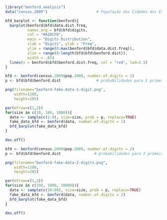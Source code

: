 ```r
library("benford.analysis")
data("census.2009")                      # População das Cidades dos Estados Unidos - 2009

bfd_barplot <- function(benford){
  barplot(benford$bfd$data.dist.freq,
          names.arg = bfd$bfd$digits,
          col = "#A1DCF0",
          main = "Digits Distribution",
          xlab = "Digits", ylab = "Freq",
          ylim = range(0:max(benford$bfd$data.dist.freq)),
          xlim = range(0:length(bfd$bfd$benford.dist)),
          width = .85)
  lines(x = benford$bfd$benford.dist.freq, col = "red", lwd=2.5)
}

bfd <- benford(census.2009$pop.2009, number.of.digits = 1)
p <- bfd$bfd$benford.dist                # probabilidades para 1 primeiro digito

png(filename="benford-fake-data-1-digit.png",
    width=1100,
    height=285)

par(mfrow=c(1,3))
for(size in c(10, 100, 1000)){
  data <- sample(c(1:9), size=size, prob = p, replace=TRUE)
  fake_data_bfd <- benford(data, number.of.digits = 1)
  bfd_barplot(fake_data_bfd)
}

dev.off()

bfd <- benford(census.2009$pop.2009, number.of.digits = 2)
p <- bfd$bfd$benford.dist               # probabilidades para 2 primeiros digitos

png(filename="benford-fake-data-2-digits.png",
    width=1100,
    height=285)

par(mfrow=c(1,3))
for(size in c(100, 1000, 10000)){
  data <- sample(c(10:99), size=size, prob = p, replace=TRUE)
  fake_data_bfd <- benford(data, number.of.digits = 2)
  bfd_barplot(fake_data_bfd)
}

dev.off()
```